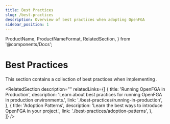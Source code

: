 ```yaml
---
title: Best Practices
slug: /best-practices
description: Overview of best practices when adopting OpenFGA
sidebar_position: 1
---
```

  ProductName,
  ProductNameFormat,
  RelatedSection,
} from '@components/Docs';

# <ProductName format={ProductNameFormat.ShortForm}/> Best Practices

This section contains a collection of best practices when implementing <ProductName format={ProductNameFormat.ShortForm}/>.

<RelatedSection
  description=""
  relatedLinks={[
    {
      title: 'Running OpenFGA in Production',
      description: 'Learn about best practices for running OpenFGA in production environments.',
      link: './best-practices/running-in-production',
    },
    {
      title: 'Adoption Patterns',
      description: 'Learn the best ways to introduce OpenFGA in your project.',
      link: './best-practices/adoption-patterns',
    },    
  ]}
/>
